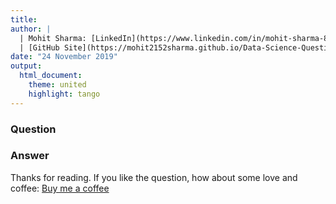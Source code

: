 ```yaml
---
title: 
author: |
  | Mohit Sharma: [LinkedIn](https://www.linkedin.com/in/mohit-sharma-82030487/), [Twitter](https://twitter.com/mohitsh48631107)
  | [GitHub Site](https://mohit2152sharma.github.io/Data-Science-Question-A-Day/), [Repository](https://github.com/mohit2152sharma/Data-Science-Question-A-Day)
date: "24 November 2019"
output: 
  html_document:
    theme: united
    highlight: tango
---
```


### Question

### Answer

Thanks for reading. If you like the question, how about some love and coffee: <a href='https://www.buymeacoffee.com/NgFs2zX'>Buy me a coffee</a>